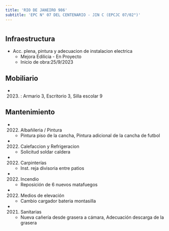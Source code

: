 ```yaml
---
title: 'RIO DE JANEIRO 986'
subtitle: 'EPC N° 07 DEL CENTENARIO - JIN C (EPCJC 07/02°)'
---
```


#
## Infraestructura

* Acc. plena, pintura y adecuacion de instalacion electrica 
    + Mejora Edilicia - En Proyecto 
    + Inicio de obra:25/9/2023 



## Mobiliario

*  (2023) : Armario 3, Escritorio 3, Silla escolar 9 





## Mantenimiento

*  (2022) Albañileria / Pintura 
    + Pintura piso de la cancha, Pintura adicional de la cancha de futbol

*  (2022) Calefaccion y Refrigeracion 
    + Solicitud soldar caldera

*  (2022) Carpinterías 
    + Inst.  reja divisoria entre  patios

*  (2022) Incendio 
    + Reposición de 6 nuevos  matafuegos

*  (2022) Medios de elevación 
    + Cambio cargador bateria montasilla

*  (2021) Sanitarias 
    + Nueva cañería desde grasera a cámara, Adecuación descarga de la grasera






